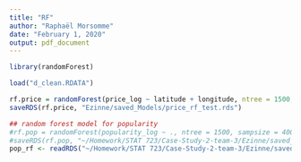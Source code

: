 ```yaml
---
title: "RF"
author: "Raphaël Morsomme"
date: "February 1, 2020"
output: pdf_document
---
```


```r
library(randomForest)

load("d_clean.RDATA")
```



```r
rf.price = randomForest(price_log ~ latitude + longitude, ntree = 1500, sampsize = 1e3, data = d_clean, do.trace = 1e2)
saveRDS(rf.price, "Ezinne/saved_Models/price_rf_test.rds")

## random forest model for popularity
#rf.pop = randomForest(popularity_log ~ ., ntree = 1500, sampsize = 4000, data = df_popmod_no_outliers, do.trace = 100)
#saveRDS(rf.pop, "~/Homework/STAT 723/Case-Study-2-team-3/Ezinne/saved_Models/pop_rf.rds")
pop_rf <- readRDS("~/Homework/STAT 723/Case-Study-2-team-3/Ezinne/saved_Models/pop_rf.rds")
```

